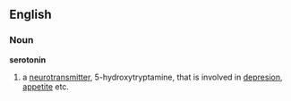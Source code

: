 ==English==
===Noun===
{{wikipedia}}
'''serotonin'''

#a [[neurotransmitter]], 5-hydroxytryptamine, that is involved in [[depresion]], [[appetite]] etc.